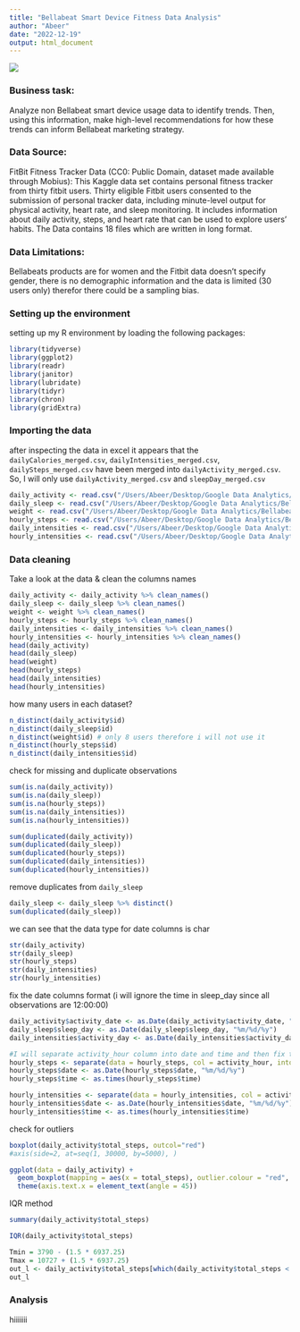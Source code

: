 ```yaml
---
title: "Bellabeat Smart Device Fitness Data Analysis"
author: "Abeer"
date: "2022-12-19"
output: html_document
---
```



![](/Users/Abeer/Desktop/Google Data Analytics/Bellabeat-Smart-Device-Fitness-Data-Analysis/bellabeatTrademark.png)  


### Business task:
 Analyze non Bellabeat smart device usage data to identify trends. Then, using this information, make high-level recommendations for how these trends can inform Bellabeat marketing strategy.

### Data Source:
 FitBit Fitness Tracker Data (CC0: Public Domain, dataset made available through Mobius): This Kaggle data set contains personal fitness tracker from thirty fitbit users. Thirty eligible Fitbit users consented to the submission of personal tracker data, including minute-level output for physical activity, heart rate, and sleep monitoring. It includes information about daily activity, steps, and heart rate that can be used to explore users’ habits. The Data contains 18 files which are written in long format.

### Data Limitations:
Bellabeats products are for women and the Fitbit data doesn't specify gender, there is no demographic information and the data is limited (30 users only) therefor there could be a sampling bias.



### Setting up the environment
setting up my R environment by loading the following packages:

```r
library(tidyverse)
library(ggplot2)
library(readr)
library(janitor)
library(lubridate)
library(tidyr)
library(chron)
library(gridExtra)
```

### Importing the data
after inspecting the data in excel it appears that the `dailyCalories_merged.csv`, `dailyIntensities_merged.csv`, `dailySteps_merged.csv` have been merged into `dailyActivity_merged.csv`. So, I will only use `dailyActivity_merged.csv` and `sleepDay_merged.csv`
```r
daily_activity <- read.csv("/Users/Abeer/Desktop/Google Data Analytics/Bellabeat-Smart-Device-Fitness-Data-Analysis/Bellabeat-case-study/Fitabase Data 4.12.16-5.12.16/dailyActivity_merged.csv")
daily_sleep <- read.csv("/Users/Abeer/Desktop/Google Data Analytics/Bellabeat-Smart-Device-Fitness-Data-Analysis/Bellabeat-case-study/Fitabase Data 4.12.16-5.12.16/sleepDay_merged.csv")
weight <- read.csv("/Users/Abeer/Desktop/Google Data Analytics/Bellabeat-Smart-Device-Fitness-Data-Analysis/Bellabeat-case-study/Fitabase Data 4.12.16-5.12.16/weightLogInfo_merged.csv")
hourly_steps <- read.csv("/Users/Abeer/Desktop/Google Data Analytics/Bellabeat-Smart-Device-Fitness-Data-Analysis/Bellabeat-case-study/Fitabase Data 4.12.16-5.12.16/hourlySteps_merged.csv")
daily_intensities <- read.csv("/Users/Abeer/Desktop/Google Data Analytics/Bellabeat-Smart-Device-Fitness-Data-Analysis/Bellabeat-case-study/Fitabase Data 4.12.16-5.12.16/dailyIntensities_merged.csv")
hourly_intensities <- read.csv("/Users/Abeer/Desktop/Google Data Analytics/Bellabeat-Smart-Device-Fitness-Data-Analysis/Bellabeat-case-study/Fitabase Data 4.12.16-5.12.16/hourlyIntensities_merged.csv")
```

### Data cleaning
Take a look at the data & clean the columns names
```r
daily_activity <- daily_activity %>% clean_names()
daily_sleep <- daily_sleep %>% clean_names()
weight <- weight %>% clean_names()
hourly_steps <- hourly_steps %>% clean_names()
daily_intensities <- daily_intensities %>% clean_names()
hourly_intensities <- hourly_intensities %>% clean_names()
head(daily_activity)
head(daily_sleep)
head(weight)
head(hourly_steps)
head(daily_intensities)
head(hourly_intensities)
```

how many users in each dataset? 
```r
n_distinct(daily_activity$id)
n_distinct(daily_sleep$id)
n_distinct(weight$id) # only 8 users therefore i will not use it 
n_distinct(hourly_steps$id)
n_distinct(daily_intensities$id)

```


check for missing and duplicate observations
```r
sum(is.na(daily_activity))
sum(is.na(daily_sleep))
sum(is.na(hourly_steps))
sum(is.na(daily_intensities))
sum(is.na(hourly_intensities))
```
```r
sum(duplicated(daily_activity))
sum(duplicated(daily_sleep))
sum(duplicated(hourly_steps))
sum(duplicated(daily_intensities))
sum(duplicated(hourly_intensities))
```


remove duplicates from `daily_sleep`
```r
daily_sleep <- daily_sleep %>% distinct()
sum(duplicated(daily_sleep))
```


we can see that the data type for date columns is char
```r
str(daily_activity)
str(daily_sleep)
str(hourly_steps)
str(daily_intensities)
str(hourly_intensities)
```


fix the date columns format (i will ignore the time in sleep_day since all observations are 12:00:00)
```r
daily_activity$activity_date <- as.Date(daily_activity$activity_date, "%m/%d/%y")
daily_sleep$sleep_day <- as.Date(daily_sleep$sleep_day, "%m/%d/%y")
daily_intensities$activity_day <- as.Date(daily_intensities$activity_day, "%m/%d/%y")

#I will separate activity_hour column into date and time and then fix the data type
hourly_steps <- separate(data = hourly_steps, col = activity_hour, into  = c('date', 'time'), sep = ' ')
hourly_steps$date <- as.Date(hourly_steps$date, "%m/%d/%y")
hourly_steps$time <- as.times(hourly_steps$time)

hourly_intensities <- separate(data = hourly_intensities, col = activity_hour, into  = c('date', 'time'), sep = ' ')
hourly_intensities$date <- as.Date(hourly_intensities$date, "%m/%d/%y")
hourly_intensities$time <- as.times(hourly_intensities$time)

```

check for outliers
```r

boxplot(daily_activity$total_steps, outcol="red")
#axis(side=2, at=seq(1, 30000, by=5000), )

ggplot(data = daily_activity) + 
  geom_boxplot(mapping = aes(x = total_steps), outlier.colour = "red", outlier.size = 5) +
  theme(axis.text.x = element_text(angle = 45))

```
IQR method
```r
summary(daily_activity$total_steps)
```


```r
IQR(daily_activity$total_steps)
```
```r
Tmin = 3790 - (1.5 * 6937.25)
Tmax = 10727 + (1.5 * 6937.25)
out_l <- daily_activity$total_steps[which(daily_activity$total_steps < Tmin | daily_activity$total_steps > Tmax)]
out_l
```



### Analysis
hiiiiiii
```r

```


















